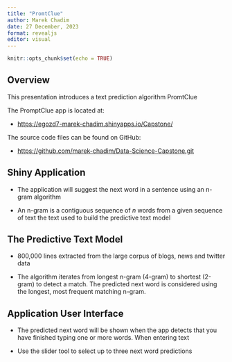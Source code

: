 ---
title: "PromtClue"
author: Marek Chadim
date: 27 December, 2023
format: revealjs
editor: visual
---
```{r setup, include=FALSE}
knitr::opts_chunk$set(echo = TRUE)
```
## Overview

This presentation introduces a text prediction algorithm PromtClue

The PromptClue app is located at:

-   [https://egozd7-marek-chadim.shinyapps.io/Capstone/](https://egozd7-marek-chadim.shinyapps.io/Capstone/)

The source code files can be found on GitHub:

-  [https://github.com/marek-chadim/Data-Science-Capstone.git](https://github.com/marek-chadim/Data-Science-Capstone.git)

## Shiny Application

- The application will suggest the next word in a sentence
using an n-gram algorithm

- An n-gram is a contiguous sequence of *n* words from a given sequence of text the text used to build the predictive text model

## The Predictive Text Model

- 800,000 lines extracted from the large corpus of blogs,
news and twitter data

- The algorithm iterates from longest n-gram (4-gram) to shortest (2-gram) to
detect a match. The predicted next word is considered using
the longest, most frequent matching n-gram.

## Application User Interface

- The predicted next word will be shown when the app
detects that you have finished typing one or more words.
When entering text

- Use the slider tool to select up to
three next word predictions